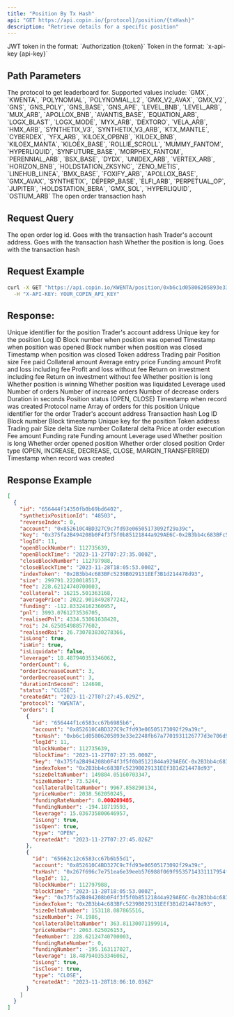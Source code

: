 ```yaml
---
title: "Position By Tx Hash"
api: "GET https://api.copin.io/{protocol}/position/{txHash}"
description: "Retrieve details for a specific position"
---
```

<ParamField header="Authorization" type="string">
    JWT token in the format: `Authorization {token}`
</ParamField>

<ParamField header="x-api-key" type="string">
    Token in the format: `x-api-key {api-key}`
</ParamField>

## Path Parameters

<ParamField path="protocol" type="string" required>
    The protocol to get leaderboard for. Supported values include: `GMX`,
    `KWENTA`, `POLYNOMIAL`, `POLYNOMIAL_L2`, `GMX_V2_AVAX`, `GMX_V2`, `GNS`,
    `GNS_POLY`, `GNS_BASE`, `GNS_APE`, `LEVEL_BNB`, `LEVEL_ARB`, `MUX_ARB`,
    `APOLLOX_BNB`, `AVANTIS_BASE`, `EQUATION_ARB`, `LOGX_BLAST`, `LOGX_MODE`,
    `MYX_ARB`, `DEXTORO`, `VELA_ARB`, `HMX_ARB`, `SYNTHETIX_V3`,
    `SYNTHETIX_V3_ARB`, `KTX_MANTLE`, `CYBERDEX`, `YFX_ARB`, `KILOEX_OPBNB`,
    `KILOEX_BNB`, `KILOEX_MANTA`, `KILOEX_BASE`, `ROLLIE_SCROLL`, `MUMMY_FANTOM`,
    `HYPERLIQUID`, `SYNFUTURE_BASE`, `MORPHEX_FANTOM`, `PERENNIAL_ARB`,
    `BSX_BASE`, `DYDX`, `UNIDEX_ARB`, `VERTEX_ARB`, `HORIZON_BNB`,
    `HOLDSTATION_ZKSYNC`, `ZENO_METIS`, `LINEHUB_LINEA`, `BMX_BASE`, `FOXIFY_ARB`,
    `APOLLOX_BASE`, `GMX_AVAX`, `SYNTHETIX`, `DEPERP_BASE`, `ELFI_ARB`, `PERPETUAL_OP`,
    `JUPITER`, `HOLDSTATION_BERA`, `GMX_SOL`, `HYPERLIQUID`, `OSTIUM_ARB`
</ParamField>

<ParamField path="txHash" type="string" required>
  The open order transaction hash
</ParamField>

## Request Query

<ParamField query="logId" type="string">
  The open order log id. Goes with the transaction hash
</ParamField>

<ParamField query="account" type="string">
  Trader's account address. Goes with the transaction hash
</ParamField>

<ParamField query="isLong" type="boolean">
  Whether the position is long. Goes with the transaction hash
</ParamField>

## Request Example

```bash
curl -X GET "https://api.copin.io/KWENTA/position/0xb6c1d05806205893e33e2248fb67a7701931126777d3e706d91d7503dd83b34e?logId=11&account=0x852610C4BD327C9c7fd93e06505173092f29a39c&isLong=true" \
  -H "X-API-KEY: YOUR_COPIN_API_KEY"
```

## Response:

<ResponseField name="id" type="string">
  Unique identifier for the position
</ResponseField>

<ResponseField name="account" type="string">
  Trader's account address
</ResponseField>

<ResponseField name="key" type="string">
  Unique key for the position
</ResponseField>

<ResponseField name="logId" type="number">
  Log ID
</ResponseField>

<ResponseField name="openBlockNumber" type="number">
  Block number when position was opened
</ResponseField>

<ResponseField name="openBlockTime" type="string">
  Timestamp when position was opened
</ResponseField>

<ResponseField name="closeBlockNumber" type="number">
  Block number when position was closed
</ResponseField>

<ResponseField name="closeBlockTime" type="string">
  Timestamp when position was closed
</ResponseField>

<ResponseField name="indexToken" type="string">
  Token address
</ResponseField>

<ResponseField name="pair" type="string">
  Trading pair
</ResponseField>

<ResponseField name="size" type="number">
  Position size
</ResponseField>

<ResponseField name="fee" type="number">
  Fee paid
</ResponseField>

<ResponseField name="collateral" type="number">
  Collateral amount
</ResponseField>

<ResponseField name="averagePrice" type="number">
  Average entry price
</ResponseField>

<ResponseField name="funding" type="number">
  Funding amount
</ResponseField>

<ResponseField name="pnl" type="number">
  Profit and loss including fee
</ResponseField>

<ResponseField name="realisedPnl" type="number">
  Profit and loss without fee
</ResponseField>

<ResponseField name="roi" type="number">
  Return on investment including fee
</ResponseField>

<ResponseField name="realisedRoi" type="number">
  Return on investment without fee
</ResponseField>

<ResponseField name="isLong" type="boolean">
  Whether position is long
</ResponseField>

<ResponseField name="isWin" type="boolean">
  Whether position is winning
</ResponseField>

<ResponseField name="isLiquidate" type="boolean">
  Whether position was liquidated
</ResponseField>

<ResponseField name="leverage" type="number">
  Leverage used
</ResponseField>

<ResponseField name="orderCount" type="number">
  Number of orders
</ResponseField>

<ResponseField name="orderIncreaseCount" type="number">
  Number of increase orders
</ResponseField>

<ResponseField name="orderDecreaseCount" type="number">
  Number of decrease orders
</ResponseField>

<ResponseField name="durationInSecond" type="number">
  Duration in seconds
</ResponseField>

<ResponseField name="status" type="string">
  Position status (OPEN, CLOSE)
</ResponseField>

<ResponseField name="createdAt" type="string">
  Timestamp when record was created
</ResponseField>

<ResponseField name="protocol" type="string">
  Protocol name
</ResponseField>

<ResponseField name="orders" type="array">
  Array of orders for this position
  <Expandable title="properties">
    <ResponseField name="id" type="string">
      Unique identifier for the order
    </ResponseField>
    <ResponseField name="account" type="string">
      Trader's account address
    </ResponseField>
    <ResponseField name="txHash" type="string">
      Transaction hash
    </ResponseField>
    <ResponseField name="logId" type="number">
      Log ID
    </ResponseField>
    <ResponseField name="blockNumber" type="number">
      Block number
    </ResponseField>
    <ResponseField name="blockTime" type="string">
      Block timestamp
    </ResponseField>
    <ResponseField name="key" type="string">
      Unique key for the position
    </ResponseField>
    <ResponseField name="indexToken" type="string">
      Token address
    </ResponseField>
    <ResponseField name="pair" type="string">
      Trading pair
    </ResponseField>
    <ResponseField name="sizeDeltaNumber" type="number">
      Size delta
    </ResponseField>
    <ResponseField name="sizeNumber" type="number">
      Size number
    </ResponseField>
    <ResponseField name="collateralDeltaNumber" type="number">
      Collateral delta
    </ResponseField>
    <ResponseField name="priceNumber" type="number">
      Price at order execution
    </ResponseField>
    <ResponseField name="feeNumber" type="number">
      Fee amount
    </ResponseField>
    <ResponseField name="fundingRateNumber" type="number">
      Funding rate
    </ResponseField>
    <ResponseField name="fundingNumber" type="number">
      Funding amount
    </ResponseField>
    <ResponseField name="leverage" type="number">
      Leverage used
    </ResponseField>
    <ResponseField name="isLong" type="boolean">
      Whether position is long
    </ResponseField>
    <ResponseField name="isOpen" type="boolean">
      Whether order opened position
    </ResponseField>
    <ResponseField name="isClose" type="boolean">
      Whether order closed position
    </ResponseField>
    <ResponseField name="type" type="string">
      Order type (OPEN, INCREASE, DECREASE, CLOSE, MARGIN_TRANSFERRED)
    </ResponseField>
    <ResponseField name="createdAt" type="string">
      Timestamp when record was created
    </ResponseField>
  </Expandable>
</ResponseField>

## Response Example

```json
[
  {
    "id": "656444f14350fb0b69bd6402",
    "synthetixPositionId": "48503",
    "reverseIndex": 0,
    "account": "0x852610C4BD327C9c7fd93e06505173092f29a39c",
    "key": "0x375fa2B494208b0F4f3f5f0b85121844a929AE6C-0x2B3bb4c683BFc5239B029131EEf3B1d214478d93-LONG",
    "logId": 11,
    "openBlockNumber": 112735639,
    "openBlockTime": "2023-11-27T07:27:35.000Z",
    "closeBlockNumber": 112797988,
    "closeBlockTime": "2023-11-28T18:05:53.000Z",
    "indexToken": "0x2B3bb4c683BFc5239B029131EEf3B1d214478d93",
    "size": 299791.2220018517,
    "fee": 228.62124740700003,
    "collateral": 16215.501363168,
    "averagePrice": 2022.9018492877242,
    "funding": -112.83324162360957,
    "pnl": 3993.0761273536705,
    "realisedPnl": 4334.53061638428,
    "roi": 24.625054988577602,
    "realisedRoi": 26.730783830278366,
    "isLong": true,
    "isWin": true,
    "isLiquidate": false,
    "leverage": 18.487940353346062,
    "orderCount": 6,
    "orderIncreaseCount": 3,
    "orderDecreaseCount": 3,
    "durationInSecond": 124698,
    "status": "CLOSE",
    "createdAt": "2023-11-27T07:27:45.029Z",
    "protocol": "KWENTA",
    "orders": [
      {
        "id": "656444f1c6583cc67b6985b6",
        "account": "0x852610C4BD327C9c7fd93e06505173092f29a39c",
        "txHash": "0xb6c1d05806205893e33e2248fb67a7701931126777d3e706d91d7503dd83b34e",
        "logId": 11,
        "blockNumber": 112735639,
        "blockTime": "2023-11-27T07:27:35.000Z",
        "key": "0x375fa2B494208b0F4f3f5f0b85121844a929AE6C-0x2B3bb4c683BFc5239B029131EEf3B1d214478d93-LONG",
        "indexToken": "0x2B3bb4c683BFc5239B029131EEf3B1d214478d93",
        "sizeDeltaNumber": 149884.05160703347,
        "sizeNumber": 73.5244,
        "collateralDeltaNumber": 9967.858290134,
        "priceNumber": 2038.562050245,
        "fundingRateNumber": 0.000209485,
        "fundingNumber": -194.18719593,
        "leverage": 15.036735800646957,
        "isLong": true,
        "isOpen": true,
        "type": "OPEN",
        "createdAt": "2023-11-27T07:27:45.026Z"
      },
      {
        "id": "65662c12c6583cc67b6b55d1",
        "account": "0x852610C4BD327C9c7fd93e06505173092f29a39c",
        "txHash": "0x267f696c7e751ea6e39eeb576988f069f9535714331117954fb9c61838d637b6",
        "logId": 12,
        "blockNumber": 112797988,
        "blockTime": "2023-11-28T18:05:53.000Z",
        "key": "0x375fa2B494208b0F4f3f5f0b85121844a929AE6C-0x2B3bb4c683BFc5239B029131EEf3B1d214478d93-LONG",
        "indexToken": "0x2B3bb4c683BFc5239B029131EEf3B1d214478d93",
        "sizeDeltaNumber": 153118.087865516,
        "sizeNumber": 74.1986,
        "collateralDeltaNumber": 363.81130071199914,
        "priceNumber": 2063.625026153,
        "feeNumber": 228.62124740700003,
        "fundingRateNumber": 0,
        "fundingNumber": -195.163117027,
        "leverage": 18.487940353346062,
        "isLong": true,
        "isClose": true,
        "type": "CLOSE",
        "createdAt": "2023-11-28T18:06:10.036Z"
      }
    ]
  }
]
```
